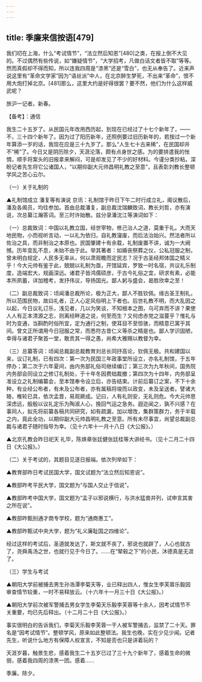 ```yaml
---
---
---
```

title: 季廉来信按语[479]
---




我们叨在上海，什么“考试情节”，“法立然后知恩”[480]之类，在报上倒不大见的。不过偶然有些传说，如“嫌疑情节”，“大学招考，凡做白话文者皆不取”等等。然而真假却不得而知，所以连我四周是“漆黑”还是“雪白”，也无从奉告了。近来声说这里有“革命文学家”因为“语丝派”中人，在北京醉生梦死，不出来“革命”，恨不用大炮打掉北京。[481]那么，这里大约是好得很罢？要不然，他们为什么这样威武呢？

旅沪一记者。新春。





【备考】：通信


我生二十五岁了。从民国元年改用西历起，到现在已经过了十七个新年了，——不，三十四个新年了。因为过了阳历新年，还照例要过旧历新年的，若按过一个新年算添一岁的话，我现在应是三十九岁了。那么“人生七十古来稀”，在民国却并不“稀”了。今日又是阴历除夕，天涯沦落，颇有点身世之感。为的要排遣我的怅惆，顺手将案头的旧报拿来解闷，可是却发见了不少的好材料。今谨分类抄粘，深盼记者先生将它公诸国人，“以期仰副大元帅昌明礼教之至意”，且表彰刘教长整顿学风之苦心云尔。

（一）关于礼制的

▲礼制馆成立 潘复等有演说 京讯：礼制馆于昨日下午二时行成立礼，阁议散后，潘及各阁员，均往参加。首由总裁潘复，副总裁沈瑞麟致词，教长刘哲，亦有演说，次总纂江瀚答词。至三时许始散。兹分录潘沈江等演词如下：

（一）总裁致词：中国以礼教立国，经世宰物，修己治人之道，莫重于礼。大而天地民物，小而视听言动，一以礼为依归，自礼教寖废，而后法治始兴。然法者所以佐治之具，而非制治之本原也。民国肇建十有余载，礼制废置不讲，诚为一大阙憾。历年变乱不息，未始不由于此。举其著者：如婚丧祭葬之仪，公私冠服之制，曾未明白规定，人民多无率从，何以肃观瞻而定民志？况于古圣经邦体国之精义乎！今大元帅有鉴于此，兢兢以礼制为亟，开馆延宾，罗致一时名宿，共议礼乐制度，造端宏大，规画深远。诸君子皆鸿儒硕彦，于古今礼俗之宜，研求有素，必能本所夙蓄，详加稽考，发抒伟议，导扬国光。鄙人躬与盛会，曷胜欣幸之至！

（二）副总裁致词：顷闻潘总裁所论，极为正大，鄙人不胜钦佩。缘古圣王制礼，所以范围民物，故曰礼者，正人心定风俗明上下者也。后世礼教不明，而大乱因之以起，今日议礼订乐，浅见者，几以为笑谈，不知根本之图，乌可弃而不讲？果使人人有正本清源之志，则离经畔道之说，何至而生？又何虑赤党之滋蔓乎？惟礼与时为变通，当斟酌时俗所宜，定为通行之制，使耳目不至惊骇，而精意已寓乎其间。曾文正所谓用今日冠服之常，而悉符古昔仁义等杀之精是也。鄙人学识固陋，幸得与诸君子聚首一堂，敢贡其一得之愚，尚希大雅赐以教督为幸。

（三）总纂答词：顷闻总裁副总裁教育刘总长同抒高论，钦佩无极。共和建国以来，议订礼制，已有四次：第一次为民国三年政事堂所设立，亦名礼制馆，于五年停办；第二次于六年夏间，由内务部礼俗司继续编订；第三次为九年秋间，国务院内务部会同设立之修订礼制处，于十年冬因费绌裁撤；第四次为十四年，内务部呈准设立之礼制编纂会，至本馆奉令设立后，亦告结束。计前后纂订之案，不下十余种，有业经公布者，有未及公布者，亦有属稿将竣而以政变，未及呈送者。譬诸大辂，椎轮已具，依次孟晋，易观厥成。记曰，人有礼则安，无礼则危。今大元帅思深虑远，殷殷以议礼定乐为陶淑人心，挽回气运之急务。遐迩闻之，孰不兴感？在事同人，拟先将前纂各稿共同研究，如有疏漏，加以增改，集群策群力，务于半载之内，竟此全功，以期仰副大元帅昌明礼教之至意。所有未尽事宜，尚望总裁副总裁与诸君子随时指导为幸。（见十六年十一月十八日《大公报》。）

▲北京孔教会昨日祀天 礼毕，陈焕章张廷健张廷桂等大讲经书。（见十二月二十四日《大公报》。）

（二）关于考试的，其题目见逐日报端。依次列举如下：

▲教育部昨日考试民国大学，国文试题为“法立然后知恩说”。

▲教部昨考平民大学，国文题为“与国人交止于信说”。

▲教部昨考中国大学，国文题为“孟子以邪说横行，与洪水猛兽并列，试申言其害之所在说”。

▲教部昨甄别通才商专学校，题为“通商惠工”。

▲教部昨甄试中央大学，题为“礼义廉耻国之四维论”。

经过这样的考试后，圣道就发达了，斯文就不丧了，邪说也就辟了，人心也就古了，尧舜禹汤之世，也就行见于今日了。……在“辇毂之下”的小民，沐德真是无涯了。

（三）学生与考试

▲朝阳大学前被捕去男生孙浩潭李菊天等，业已释出四人，惟女生李芙蓉乐毅因审查情节较重，一时不易释放云。（十六年十一月三十日《大公报》。）

▲朝阳大学前次被军警捕去男女学生李菊天乐毅李芙蓉等十余人，因考试情节不关重要，均已先后释出。（十二月二十日《大公报》。）

事实很明白的告诉我们，李菊天乐毅李芙蓉一干人被军警捕去，监禁了二十天。罪名是“因考试情节”。整顿学风，原来如此整顿法。我生也晚，实在少见少闻。记者先生，听说什么地方有保障人权宣言，不知是否也只是讲着玩的？

天涯岁暮，触景生悲，感着我生二十五岁已过了三十九个新年了，感着生命的微弱，感着我四周的漆黑一团。感着……

季廉。除夕。